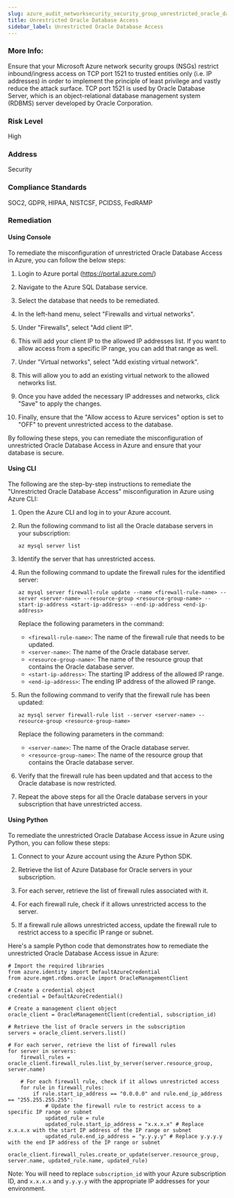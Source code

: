 ```yaml
---
slug: azure_audit_networksecurity_security_group_unrestricted_oracle_database_access
title: Unrestricted Oracle Database Access
sidebar_label: Unrestricted Oracle Database Access
---
```


### More Info:

Ensure that your Microsoft Azure network security groups (NSGs) restrict inbound/ingress access on TCP port 1521 to trusted entities only (i.e. IP addresses) in order to implement the principle of least privilege and vastly reduce the attack surface. TCP port 1521 is used by Oracle Database Server, which is an object-relational database management system (RDBMS) server developed by Oracle Corporation.

### Risk Level

High

### Address

Security

### Compliance Standards

SOC2, GDPR, HIPAA, NISTCSF, PCIDSS, FedRAMP
### Remediation

#### Using Console

To remediate the misconfiguration of unrestricted Oracle Database Access in Azure, you can follow the below steps:

1. Login to Azure portal (https://portal.azure.com/)

2. Navigate to the Azure SQL Database service.

3. Select the database that needs to be remediated.

4. In the left-hand menu, select "Firewalls and virtual networks".

5. Under "Firewalls", select "Add client IP".

6. This will add your client IP to the allowed IP addresses list. If you want to allow access from a specific IP range, you can add that range as well.

7. Under "Virtual networks", select "Add existing virtual network".

8. This will allow you to add an existing virtual network to the allowed networks list.

9. Once you have added the necessary IP addresses and networks, click "Save" to apply the changes.

10. Finally, ensure that the "Allow access to Azure services" option is set to "OFF" to prevent unrestricted access to the database.

By following these steps, you can remediate the misconfiguration of unrestricted Oracle Database Access in Azure and ensure that your database is secure.

#### Using CLI

The following are the step-by-step instructions to remediate the "Unrestricted Oracle Database Access" misconfiguration in Azure using Azure CLI:

1. Open the Azure CLI and log in to your Azure account.

2. Run the following command to list all the Oracle database servers in your subscription:

   ```
   az mysql server list
   ```

3. Identify the server that has unrestricted access.

4. Run the following command to update the firewall rules for the identified server:

   ```
   az mysql server firewall-rule update --name <firewall-rule-name> --server <server-name> --resource-group <resource-group-name> --start-ip-address <start-ip-address> --end-ip-address <end-ip-address>
   ```

   Replace the following parameters in the command:

   - `<firewall-rule-name>`: The name of the firewall rule that needs to be updated.
   - `<server-name>`: The name of the Oracle database server.
   - `<resource-group-name>`: The name of the resource group that contains the Oracle database server.
   - `<start-ip-address>`: The starting IP address of the allowed IP range.
   - `<end-ip-address>`: The ending IP address of the allowed IP range.

5. Run the following command to verify that the firewall rule has been updated:

   ```
   az mysql server firewall-rule list --server <server-name> --resource-group <resource-group-name>
   ```

   Replace the following parameters in the command:

   - `<server-name>`: The name of the Oracle database server.
   - `<resource-group-name>`: The name of the resource group that contains the Oracle database server.

6. Verify that the firewall rule has been updated and that access to the Oracle database is now restricted.

7. Repeat the above steps for all the Oracle database servers in your subscription that have unrestricted access.

#### Using Python

To remediate the unrestricted Oracle Database Access issue in Azure using Python, you can follow these steps:

1. Connect to your Azure account using the Azure Python SDK.

2. Retrieve the list of Azure Database for Oracle servers in your subscription.

3. For each server, retrieve the list of firewall rules associated with it.

4. For each firewall rule, check if it allows unrestricted access to the server.

5. If a firewall rule allows unrestricted access, update the firewall rule to restrict access to a specific IP range or subnet.

Here's a sample Python code that demonstrates how to remediate the unrestricted Oracle Database Access issue in Azure:

```
# Import the required libraries
from azure.identity import DefaultAzureCredential
from azure.mgmt.rdbms.oracle import OracleManagementClient

# Create a credential object
credential = DefaultAzureCredential()

# Create a management client object
oracle_client = OracleManagementClient(credential, subscription_id)

# Retrieve the list of Oracle servers in the subscription
servers = oracle_client.servers.list()

# For each server, retrieve the list of firewall rules
for server in servers:
    firewall_rules = oracle_client.firewall_rules.list_by_server(server.resource_group, server.name)
    
    # For each firewall rule, check if it allows unrestricted access
    for rule in firewall_rules:
        if rule.start_ip_address == "0.0.0.0" and rule.end_ip_address == "255.255.255.255":
            # Update the firewall rule to restrict access to a specific IP range or subnet
            updated_rule = rule
            updated_rule.start_ip_address = "x.x.x.x" # Replace x.x.x.x with the start IP address of the IP range or subnet
            updated_rule.end_ip_address = "y.y.y.y" # Replace y.y.y.y with the end IP address of the IP range or subnet
            oracle_client.firewall_rules.create_or_update(server.resource_group, server.name, updated_rule.name, updated_rule)
```

Note: You will need to replace `subscription_id` with your Azure subscription ID, and `x.x.x.x` and `y.y.y.y` with the appropriate IP addresses for your environment.



